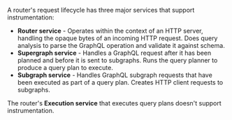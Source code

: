 A router's request lifecycle has three major services that support instrumentation:

* **Router service** - Operates within the context of an HTTP server, handling the opaque bytes of an incoming HTTP request. Does query analysis to parse the GraphQL operation and validate it against schema.
* **Supergraph service** - Handles a GraphQL request after it has been planned and before it is sent to subgraphs. Runs the query planner to produce a query plan to execute.
* **Subgraph service** - Handles GraphQL subgraph requests that have been executed as part of a query plan. Creates HTTP client requests to subgraphs.

<Note>

The router's **Execution service** that executes query plans doesn't support instrumentation.

</Note>
